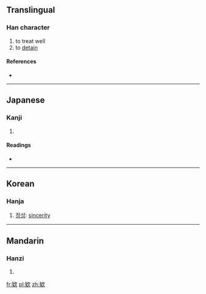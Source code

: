 ==Translingual==

===Han character===
{{Han char|rn=76|rad=欠|as=07|sn=11|four=|canj=心大弓人 (PKNO)}}

# to treat well
# to [[detain]]

====References====
* {{Han ref|kx=0568.020|dkj=16085|dj=0956.150|hdz=32140.090|uh=6B35|ud=27445}}

----

==Japanese==

===Kanji===
{{ja-kanji|grade=|rs=欠07}}

# {{defn|lang=ja|sort=欠07}}

====Readings====
* {{ja-readings|on=[[かん]] (kan)|kun=}}

----

==Korean==

===Hanja===
{{ko-hanja|hangeul=관|eumhun=|rv=gwan|mr=kwan|y=kwan}}

# [[정성]]: [[sincerity]]

----

==Mandarin==

===Hanzi===
{{cmn-hanzi|pin=[[kuǎn]] ([[kuan3]])|wg=k'uan<sup>3</sup>}}

# {{defn|lang=cmn|sort=欠07}}

[[fr:欵]]
[[pl:欵]]
[[zh:欵]]